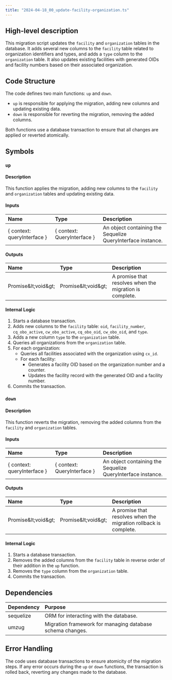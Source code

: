 ```yaml
---
title: "2024-04-18_00_update-facility-organization.ts"
---
```


## High-level description
This migration script updates the `facility` and `organization` tables in the database. It adds several new columns to the `facility` table related to organization identifiers and types, and adds a `type` column to the `organization` table. It also updates existing facilities with generated OIDs and facility numbers based on their associated organization.

## Code Structure
The code defines two main functions: `up` and `down`. 
* `up` is responsible for applying the migration, adding new columns and updating existing data. 
* `down` is responsible for reverting the migration, removing the added columns. 

Both functions use a database transaction to ensure that all changes are applied or reverted atomically.

## Symbols

### `up`
#### Description
This function applies the migration, adding new columns to the `facility` and `organization` tables and updating existing data.

#### Inputs
| Name | Type | Description |
|:-----|:-----|:------------|
| { context: queryInterface } | { context: QueryInterface } | An object containing the Sequelize QueryInterface instance. |

#### Outputs
| Name | Type | Description |
|:-----|:-----|:------------|
| Promise\&lt;void\&gt; | Promise\&lt;void\&gt; | A promise that resolves when the migration is complete. |

#### Internal Logic
1. Starts a database transaction.
2. Adds new columns to the `facility` table: `oid`, `facility_number`, `cq_obo_active`, `cw_obo_active`, `cq_obo_oid`, `cw_obo_oid`, and `type`.
3. Adds a new column `type` to the `organization` table.
4. Queries all organizations from the `organization` table.
5. For each organization:
    - Queries all facilities associated with the organization using `cx_id`.
    - For each facility:
        - Generates a facility OID based on the organization number and a counter.
        - Updates the facility record with the generated OID and a facility number.
6. Commits the transaction.

### `down`
#### Description
This function reverts the migration, removing the added columns from the `facility` and `organization` tables.

#### Inputs
| Name | Type | Description |
|:-----|:-----|:------------|
| { context: queryInterface } | { context: QueryInterface } | An object containing the Sequelize QueryInterface instance. |

#### Outputs
| Name | Type | Description |
|:-----|:-----|:------------|
| Promise\&lt;void\&gt; | Promise\&lt;void\&gt; | A promise that resolves when the migration rollback is complete. |

#### Internal Logic
1. Starts a database transaction.
2. Removes the added columns from the `facility` table in reverse order of their addition in the `up` function.
3. Removes the `type` column from the `organization` table.
4. Commits the transaction.

## Dependencies
| Dependency | Purpose |
|:-----------|:--------|
| sequelize | ORM for interacting with the database. |
| umzug | Migration framework for managing database schema changes. |

## Error Handling
The code uses database transactions to ensure atomicity of the migration steps. If any error occurs during the `up` or `down` functions, the transaction is rolled back, reverting any changes made to the database.
